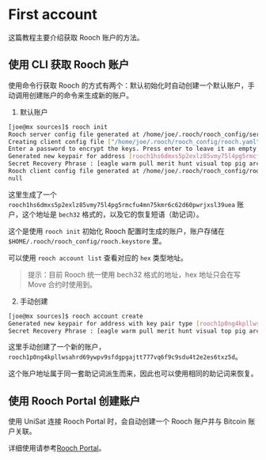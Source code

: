 # First account

这篇教程主要介绍获取 Rooch 账户的方法。

## 使用 CLI 获取 Rooch 账户

使用命令行获取 Rooch 的方式有两个：默认初始化时自动创建一个默认账户，手动调用创建账户的命令来生成新的账户。

1. 默认账户

```bash
[joe@mx sources]$ rooch init
Rooch server config file generated at /home/joe/.rooch/rooch_config/server.yaml
Creating client config file ["/home/joe/.rooch/rooch_config/rooch.yaml"].
Enter a password to encrypt the keys. Press enter to leave it an empty password:
Generated new keypair for address [rooch1hs6dmxs5p2exlz85vmy75l4pg5rmcfu4mn75kmr6c62d60pwrjxsl39uea]
Secret Recovery Phrase : [eagle warm pull merit hunt visual top pig arctic derive observe village]
Rooch client config file generated at /home/joe/.rooch/rooch_config/rooch.yaml
null
```

这里生成了一个 `rooch1hs6dmxs5p2exlz85vmy75l4pg5rmcfu4mn75kmr6c62d60pwrjxsl39uea` 账户，这个地址是 `bech32` 格式的，以及它的恢复短语（助记词）。

这个是使用 `rooch init` 初始化 Rooch 配置时生成的账户，账户存储在 `$HOME/.rooch/rooch_config/rooch.keystore` 里。

可以使用 `rooch account list` 查看对应的 `hex` 类型地址。

> 提示：目前 Rooch 统一使用 bech32 格式的地址，hex 地址只会在写 Move 合约时使用到。

2. 手动创建

```bash
[joe@mx sources]$ rooch account create
Generated new keypair for address with key pair type [rooch1p0ng4kpllwsahrd69ywpv9sfdgpgajtt777vq6f9c9sdu4t2e2es6txz5d]
Secret Recovery Phrase : [eagle warm pull merit hunt visual top pig arctic derive observe village]
```

这里手动创建了一个新的账户，`rooch1p0ng4kpllwsahrd69ywpv9sfdgpgajtt777vq6f9c9sdu4t2e2es6txz5d`。

这个账户地址属于同一套助记词派生而来，因此也可以使用相同的助记词来恢复。

## 使用 Rooch Portal 创建账户

使用 UniSat 连接 Rooch Portal 时，会自动创建一个 Rooch 账户并与 Bitcoin 账户关联。

详细使用请参考[Rooch Portal](../../learn/miscellaneous/portal)。
